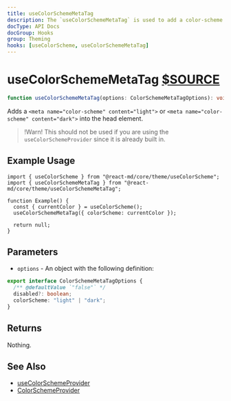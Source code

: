 ```yaml
---
title: useColorSchemeMetaTag
description: The `useColorSchemeMetaTag` is used to add a color-scheme meta data with a content value of light or dark.
docType: API Docs
docGroup: Hooks
group: Theming
hooks: [useColorScheme, useColorSchemeMetaTag]
---
```


# useColorSchemeMetaTag [$SOURCE](packages/core/src/theme/useColorSchemeMetaTag.ts)

```ts disableTransform
function useColorSchemeMetaTag(options: ColorSchemeMetaTagOptions): void;
```

Adds a `<meta name="color-scheme" content="light">` or
`<meta name="color-scheme" content="dark">` into the head element.

> !Warn! This should not be used if you are using the `useColorSchemeProvider`
> since it is already built in.

## Example Usage

```tsx
import { useColorScheme } from "@react-md/core/theme/useColorScheme";
import { useColorSchemeMetaTag } from "@react-md/core/theme/useColorSchemeMetaTag";

function Example() {
  const { currentColor } = useColorScheme();
  useColorSchemeMetaTag({ colorScheme: currentColor });

  return null;
}
```

## Parameters

- `options` - An object with the following definition:

```ts disableTransform
export interface ColorSchemeMetaTagOptions {
  /** @defaultValue `"false"` */
  disabled?: boolean;
  colorScheme: "light" | "dark";
}
```

## Returns

Nothing.

## See Also

- [useColorSchemeProvider](./use-color-scheme-provider)
- [ColorSchemeProvider](/components/color-scheme-provider)
